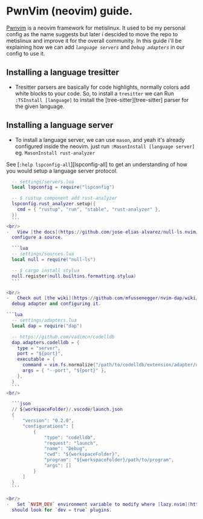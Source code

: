 # PwnVim (neovim) guide.

[Pwnvim](https://github.com/metis-os/pwnvim) is a neovim framework for metislinux. It used to be my personal config as the name suggests
but later i descided to move the repo to metislinux and improve it for the overall community. In this guide i'll be explaining how we can 
add *`language servers`*  and *`Debug adapters`* in our config to use it.



## Installing a language tresitter
- Tresitter parsers are basically for code highlights, normally colors add white blocks to your code. So, to install a `tresitter` 
we can    Run `:TSInstall [language]` to install the [tree-sitter][tree-sitter] parser for the given language.


## Installing a language server
- To install a language server, we can use `mason`,  and yeah it's already configured inside the neovim.
        just run `:MasonInstall [language server]` eg. `MasonInstall rust-analyzer`


See [`:help lspconfig-all`][lspconfig-all] to get an understanding of how
    you would setup a language server protocol.

  ```lua
    -- settings/servers.lua
    local lspconfig = require("lspconfig")

    -- $ rustup component add rust-analyzer
    lspconfig.rust_analyzer.setup({
      cmd = { "rustup", "run", "stable", "rust-analyzer" },
    })
    ```
<br/>
-   View [the docs](https://github.com/jose-elias-alvarez/null-ls.nvim/blob/main/doc/BUILTINS.md) to figure out how you are expected to
    configure a source.

    ```lua
    -- settings/sources.lua
    local null = require("null-ls")

    -- $ cargo install stylua
    null.register(null.builtins.formatting.stylua)
    ```

<br/>
-   Check out [the wiki](https://github.com/mfussenegger/nvim-dap/wiki/Debug-Adapter-installation) for further information on setting up a
    debug adapter and configuring it.

```lua
    -- settings/adapters.lua
    local dap = require("dap")

    -- https://github.com/vadimcn/codelldb
    dap.adapters.codelldb = {
      type = "server",
      port = "${port}",
      executable = {
        command = vim.fs.normalize("/path/to/codelldb/extension/adapter/codelldb"),
        args = { "--port", "${port}" },
      },
    }
    ```
<br/>

    ```json
    // ${workspaceFolder}/.vscode/launch.json
    {
        "version": "0.2.0",
        "configurations": [
            {
                "type": "codelldb",
                "request": "launch",
                "name": "Debug",
                "cwd": "${workspaceFolder}",
                "program": "${workspaceFolder}/path/to/program",
                "args": []
            }
        ]
    }
    ```

<br/>
-   Set `NVIM_DEV` environment variable to modify where [lazy.nvim](https://github.com/folke/lazy.nvim)
    should look for `dev = true` plugins.


